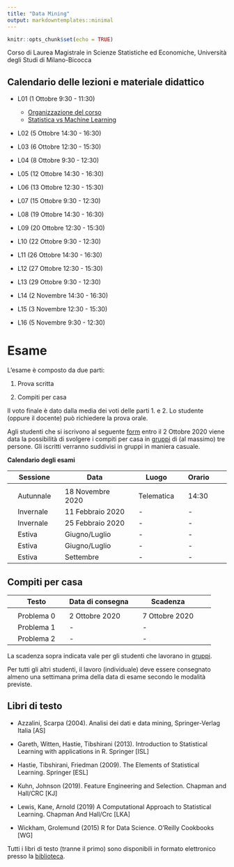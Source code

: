 ```yaml
---
title: "Data Mining"
output: markdowntemplates::minimal
---
```


```r
knitr::opts_chunk$set(echo = TRUE)
```

Corso di Laurea Magistrale in Scienze Statistiche ed Economiche, Università degli Studi di Milano-Bicocca

## Calendario delle lezioni e materiale didattico

* L01 (1 Ottobre 9:30 - 11:30) 
  * [Organizzazione del corso](docs/lezioni/L01/Organizzazione.html)
  * [Statistica vs Machine Learning](docs/lezioni/L01/Introduzione.html)
  
* L02 (5 Ottobre 14:30 - 16:30)
  
* L03 (6 Ottobre 12:30 - 15:30)
  
* L04 (8 Ottobre 9:30 - 12:30) 

* L05 (12 Ottobre 14:30 - 16:30) 

* L06 (13 Ottobre 12:30 - 15:30) 

* L07 (15 Ottobre 9:30 - 12:30) 

* L08 (19 Ottobre 14:30 - 16:30) 

* L09 (20 Ottobre 12:30 - 15:30) 

* L10 (22 Ottobre 9:30 - 12:30) 

* L11 (26 Ottobre 14:30 - 16:30) 

* L12 (27 Ottobre 12:30 - 15:30) 

* L13 (29 Ottobre 9:30 - 12:30) 

* L14 (2 Novembre 14:30 - 16:30) 

* L15 (3 Novembre 12:30 - 15:30) 

* L16 (5 Novembre 9:30 - 12:30) 

# Esame

L'esame è composto da due parti:

1. Prova scritta

2. Compiti per casa

Il voto finale è dato dalla media dei voti delle parti 1. e 2. Lo studente (oppure il docente) può richiedere la prova orale.

Agli studenti che si iscrivono al seguente [form](https://docs.google.com/forms/d/e/1FAIpQLSdOOTc_IcCx8Nzv7JhxqIcs7C3nvTv9mdUS3PpMSMpF7thNxQ/viewform?usp=sf_link) entro il 2 Ottobre 2020 viene data la possibilità di svolgere i compiti per casa in [gruppi]() di (al massimo) tre persone. Gli iscritti verranno suddivisi in gruppi in maniera casuale. 

**Calendario degli esami**

|| Sessione || Data || Luogo || Orario ||
|-|-|-|-|-|-|-|-|-|-|
||  || ||  ||  || ||
|| Autunnale || 18 Novembre 2020 || Telematica ||  14:30||
|| Invernale || 11 Febbraio 2020 || - || -  ||
|| Invernale || 25 Febbraio 2020 || -  || - ||
|| Estiva || Giugno/Luglio || - || -  ||
|| Estiva || Giugno/Luglio  || -  || -  ||
|| Estiva || Settembre  || -  || -  ||

## Compiti per casa

|| Testo || Data di consegna || Scadenza ||
|-|-|-|-|-|-|-|-|
||  || ||  ||  ||
|| Problema 0 || 2 Ottobre 2020 || 7 Ottobre 2020 ||
|| Problema 1 ||  - || - ||
|| Problema 2 ||  - || - ||

La scadenza sopra indicata vale per gli studenti che lavorano in [gruppi](). 

Per tutti gli altri studenti, il lavoro (individuale) deve essere consegnato almeno una settimana prima della data di esame secondo le modalità previste. 


## Libri di testo

* Azzalini, Scarpa (2004). Analisi dei dati e data mining, Springer-Verlag Italia [AS]

* Gareth, Witten, Hastie, Tibshirani (2013). Introduction to Statistical Learning with applications in R. Springer [ISL]

* Hastie, Tibshirani, Friedman (2009). The Elements of Statistical Learning. Springer [ESL]

* Kuhn, Johnson (2019). Feature Engineering and Selection. Chapman and Hall/CRC [KJ]

* Lewis, Kane, Arnold (2019) A Computational Approach to Statistical Learning. Chapman And Hall/Crc [LKA]

* Wickham, Grolemund (2015) R for Data Science. O'Reilly Cookbooks [WG]

Tutti i libri di testo (tranne il primo) sono disponibili in formato elettronico presso la [biblioteca](https://www.biblio.unimib.it/it/risorse/accesso-alle-risorse-remoto).

